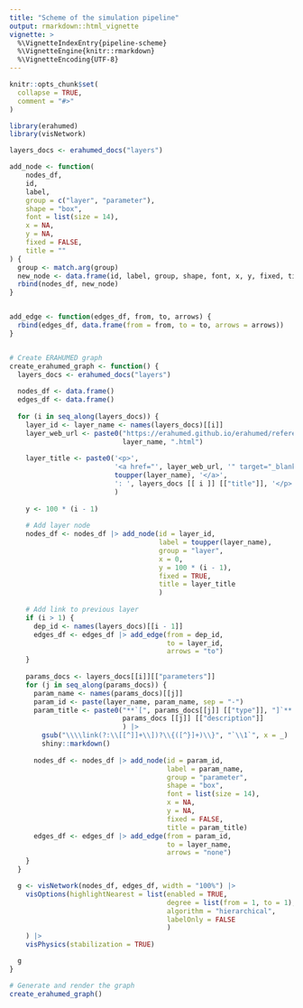 ```yaml
---
title: "Scheme of the simulation pipeline"
output: rmarkdown::html_vignette
vignette: >
  %\VignetteIndexEntry{pipeline-scheme}
  %\VignetteEngine{knitr::rmarkdown}
  %\VignetteEncoding{UTF-8}
---
```


```r
knitr::opts_chunk$set(
  collapse = TRUE,
  comment = "#>"
)
```

```r
library(erahumed)
library(visNetwork)

layers_docs <- erahumed_docs("layers")

add_node <- function(
    nodes_df,
    id,
    label,
    group = c("layer", "parameter"),
    shape = "box",
    font = list(size = 14),
    x = NA,
    y = NA,
    fixed = FALSE,
    title = ""
) {
  group <- match.arg(group)
  new_node <- data.frame(id, label, group, shape, font, x, y, fixed, title)
  rbind(nodes_df, new_node)
}


add_edge <- function(edges_df, from, to, arrows) {
  rbind(edges_df, data.frame(from = from, to = to, arrows = arrows))
}


# Create ERAHUMED graph
create_erahumed_graph <- function() {
  layers_docs <- erahumed_docs("layers")
  
  nodes_df <- data.frame()
  edges_df <- data.frame()
  
  for (i in seq_along(layers_docs)) {
    layer_id <- layer_name <- names(layers_docs)[[i]]
    layer_web_url <- paste0("https://erahumed.github.io/erahumed/reference/", 
                            layer_name, ".html")
    
    layer_title <- paste0('<p>',
                          '<a href="', layer_web_url, '" target="_blank">', 
                          toupper(layer_name), '</a>',
                          ': ', layers_docs [[ i ]] [["title"]], '</p>'
                          )
    
    y <- 100 * (i - 1)
    
    # Add layer node
    nodes_df <- nodes_df |> add_node(id = layer_id,
                                     label = toupper(layer_name),
                                     group = "layer",
                                     x = 0,
                                     y = 100 * (i - 1),
                                     fixed = TRUE,
                                     title = layer_title
                                     )
    
    # Add link to previous layer
    if (i > 1) {
      dep_id <- names(layers_docs)[[i - 1]]
      edges_df <- edges_df |> add_edge(from = dep_id, 
                                       to = layer_id, 
                                       arrows = "to")
    }
    
    params_docs <- layers_docs[[i]][["parameters"]]
    for (j in seq_along(params_docs)) {
      param_name <- names(params_docs)[[j]]
      param_id <- paste(layer_name, param_name, sep = "-")
      param_title <- paste0("**`[", params_docs[[j]] [["type"]], "]`**:\n",
                            params_docs [[j]] [["description"]]
                            ) |>   
        gsub("\\\\link(?:\\[[^]]+\\])?\\{([^}]+)\\}", "`\\1`", x = _) |>
        shiny::markdown()
      
      nodes_df <- nodes_df |> add_node(id = param_id,
                                       label = param_name,
                                       group = "parameter",
                                       shape = "box",
                                       font = list(size = 14),
                                       x = NA,
                                       y = NA,
                                       fixed = FALSE,
                                       title = param_title)
      edges_df <- edges_df |> add_edge(from = param_id, 
                                       to = layer_name, 
                                       arrows = "none")
    }
  }

  g <- visNetwork(nodes_df, edges_df, width = "100%") |>
    visOptions(highlightNearest = list(enabled = TRUE,
                                       degree = list(from = 1, to = 1),
                                       algorithm = "hierarchical",
                                       labelOnly = FALSE
                                       )
    ) |>
    visPhysics(stabilization = TRUE)

  g
}

# Generate and render the graph
create_erahumed_graph()
```
